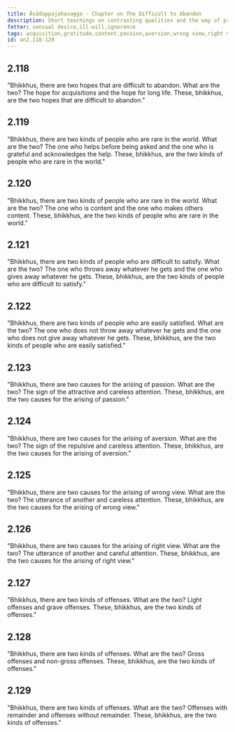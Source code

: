 ```yaml
---
title: Āsāduppajahavagga - Chapter on The Difficult to Abandon
description: Short teachings on contrasting qualities and the way of practice conducive to cultivating an equanimous mind.
fetter: sensual desire,ill-will,ignorance
tags: acquisition,gratitude,content,passion,aversion,wrong view,right view,offense
id: an2.118-129
---
```


## 2.118

"Bhikkhus, there are two hopes that are difficult to abandon. What are the two? The hope for acquisitions and the hope for long life. These, bhikkhus, are the two hopes that are difficult to abandon."

## 2.119

"Bhikkhus, there are two kinds of people who are rare in the world. What are the two? The one who helps before being asked and the one who is grateful and acknowledges the help. These, bhikkhus, are the two kinds of people who are rare in the world."

## 2.120

"Bhikkhus, there are two kinds of people who are rare in the world. What are the two? The one who is content and the one who makes others content. These, bhikkhus, are the two kinds of people who are rare in the world."

## 2.121

"Bhikkhus, there are two kinds of people who are difficult to satisfy. What are the two? The one who throws away whatever he gets and the one who gives away whatever he gets. These, bhikkhus, are the two kinds of people who are difficult to satisfy."

## 2.122

"Bhikkhus, there are two kinds of people who are easily satisfied. What are the two? The one who does not throw away whatever he gets and the one who does not give away whatever he gets. These, bhikkhus, are the two kinds of people who are easily satisfied."

## 2.123

"Bhikkhus, there are two causes for the arising of passion. What are the two? The sign of the attractive and careless attention. These, bhikkhus, are the two causes for the arising of passion."

## 2.124

"Bhikkhus, there are two causes for the arising of aversion. What are the two? The sign of the repulsive and careless attention. These, bhikkhus, are the two causes for the arising of aversion."

## 2.125

"Bhikkhus, there are two causes for the arising of wrong view. What are the two? The utterance of another and careless attention. These, bhikkhus, are the two causes for the arising of wrong view."

## 2.126

"Bhikkhus, there are two causes for the arising of right view. What are the two? The utterance of another and careful attention. These, bhikkhus, are the two causes for the arising of right view."

## 2.127

"Bhikkhus, there are two kinds of offenses. What are the two? Light offenses and grave offenses. These, bhikkhus, are the two kinds of offenses."

## 2.128

"Bhikkhus, there are two kinds of offenses. What are the two? Gross offenses and non-gross offenses. These, bhikkhus, are the two kinds of offenses."

## 2.129

"Bhikkhus, there are two kinds of offenses. What are the two? Offenses with remainder and offenses without remainder. These, bhikkhus, are the two kinds of offenses."
